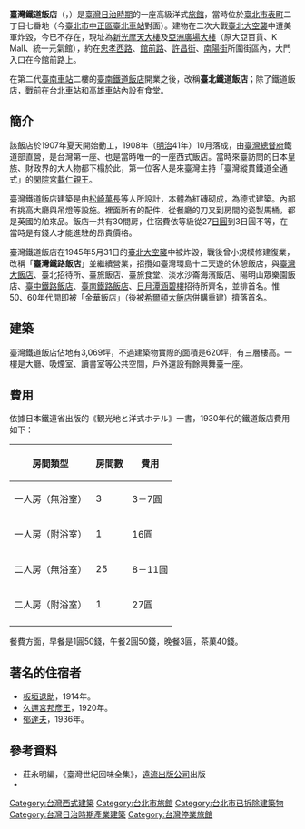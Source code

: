 {{Infobox hotel
| hotel_name         = 臺灣鐵道飯店
| logo               = Taiwan railway hotel flag.jpg
| logo_width         = 140px
| image              = 臺灣鐵路飯店.JPG
| image_size        = 260px
| caption            = 臺灣鐵道飯店正門
| location           = {{TWN-JPN}}[[臺北州|臺北州]][[臺北市_(州轄市)|臺北市]][[表町_(臺北市)|表町]]2-7
| latd = 
| coordinates_type = landmark
| coordinates_display = title
| opening_date = [[明治|明治]]41年（1908年）10月 
| developer= 
| architect = [[松崎萬長|松崎萬長]]、[[野村一郎|野村一郎]]、福島克已、渡邊萬壽也、服部藍一郎 | operator= 福島篤| owner= [[臺灣總督府交通局遞信部|臺灣總督府交通局遞信部]]
| number_of_restaurants = 2間
| number_of_rooms    = 30間
| floors             = 3
}}
{{japanese| width=300px |japanese=台湾鉄道ホテル|kana=たいわんてつどうほてる|romaji=Taiwan Tetsudō Hoteru|舊寫 = 臺灣鐵道ホテル}}
{{japanese| width=300px |japanese=台北鉄道ホテル|kana=たいほくてつどうほてる|romaji=Taihoku Tetsudō Hoteru|舊寫 = 臺北鐵道ホテル}}

'''臺灣鐵道飯店'''（{{jpn|j=台湾鉄道ホテル|hg=たいわんてつどうほてる}}，{{lang-en|Railway Hotel, Formosa, Japan}}）是[[臺灣|臺灣]][[台灣日治時期|日治時期]]的一座高級洋式[[旅館|旅館]]，當時位於[[臺北市_(州轄市)|臺北市]][[表町_(臺北市)|表町]]二丁目七番地{{r|觀}}（今[[臺北市|臺北市]][[中正區_(臺北市)|中正區]][[臺北車站|臺北車站]]對面）。建物在二次大戰[[臺北大空襲|臺北大空襲]]中遭美軍炸毀，今已不存在，現址為[[新光人壽保險摩天大樓|新光摩天大樓]]及[[亞洲廣場大樓|亞洲廣場大樓]]（原大亞百貨、K Mall、統一元氣館），約在[[忠孝西路_(臺北市)|忠孝西路]]、[[館前路|館前路]]、[[許昌街|許昌街]]、[[南陽街|南陽街]]所圍街區內，大門入口在今館前路上。{{r|鐵}}

在第二代[[臺南車站|臺南車站]]二樓的[[臺南鐵路飯店|臺南鐵道飯店]]開業之後，改稱'''臺北鐵道飯店'''；除了鐵道飯店，戰前在台北車站和高雄車站內設有食堂。

== 簡介 ==
該飯店於1907年夏天開始動工，1908年（[[明治|明治]]41年）10月落成{{r|鐵}}，由[[臺灣總督府|臺灣總督府]]鐵道部直營，是台灣第一座、也是當時唯一的一座西式飯店。當時來臺訪問的日本皇族、財政界的大人物都下榻於此，第一位客人是來臺灣主持「臺灣縱貫鐵道全通式」的[[閑院宮|閑院宮]][[閑院宮載仁親王|載仁親王]]。

臺灣鐵道飯店建築是由[[松崎萬長|松崎萬長]]等人所設計，本體為紅磚砌成，為德式建築。內部有挑高大廳與吊燈等設施。裡面所有的配件，從餐廳的刀叉到房間的瓷製馬桶，都是英國的舶來品。飯店一共有30間房，住宿費依等級從27[[日圓|日圓]]到3日圓不等{{r|觀}}，在當時是有錢人才能進駐的昂貴價格{{r|鐵}}。

臺灣鐵道飯店在1945年5月31日的[[臺北大空襲|臺北大空襲]]中被炸毀，戰後曾小規模修建復業，改稱「'''臺灣鐵路飯店'''」並繼續營業，招攬如臺灣環島十二天遊的休憩飯店，與[[圓山大飯店|臺灣大飯店]]、臺北招待所、臺旅飯店、臺旅食堂、淡水沙崙海濱飯店、陽明山眾樂園飯店、[[臺中鐵路飯店|臺中鐵路飯店]]、[[臺南鐵路飯店|臺南鐵路飯店]]、[[日月潭|日月潭]][[涵碧樓|涵碧樓]]招待所齊名，並排首名。惟50、60年代間即被「金華飯店」（後被[[希爾頓酒店|希爾頓大飯店]]併購重建）擠落首名。

== 建築 ==
臺灣鐵道飯店佔地有3,069坪，不過建築物實際的面積是620坪，有三層樓高{{r|鐵}}。一樓是大廳、吸煙室、讀書室等公共空間，戶外還設有餘興舞臺一座{{r|鐵}}。

== 費用 ==
依據日本鐵道省出版的《観光地と洋式ホテル》一書，1930年代的鐵道飯店費用如下{{r|觀}}：
{|class=wikitable
|-
!房間類型!!房間數!!費用
|-
|一人房（無浴室）||3||3－7圓
|-
|一人房（附浴室）||1||16圓
|-
|二人房（無浴室）||25||8－11圓
|-
|二人房（附浴室）||1||27圓
|-
|}

餐費方面，早餐是1圓50錢，午餐2圓50錢，晚餐3圓，茶菓40錢{{r|觀}}。

== 著名的住宿者 ==
*[[板垣退助|板垣退助]]，1914年。
*[[久邇宮邦彥王|久邇宮邦彥王]]，1920年。
*[[郁達夫|郁達夫]]，1936年。

== 參考資料 ==
{{reflist|refs=
<ref name="鐵">{{cite book|author=劉文駿、王威傑、楊森豪 |title=《百年台灣鐵道》 |publisher=果實出版 |isbn=986-7796-11-X |pages=58－60頁 |date=2003年9月}}</ref>
<ref name="觀">{{cite book |url=http://dl.ndl.go.jp/info:ndljp/pid/1107788 |author=鉄道省 |title=《観光地と洋式ホテル》 |language=ja |year=1934 |publisher=鉄道省 |pages=71頁 |access-date=2013-08-14 |archive-date=2019-06-08 |archive-url=https://web.archive.org/web/20190608082003/http://dl.ndl.go.jp/info:ndljp/pid/1107788 |dead-url=no }}</ref>}}
*莊永明編，《臺灣世紀回味全集》，[[遠流出版公司|遠流出版公司]]出版
*{{cite web|url=http://hotel2006.tycg.gov.tw/misc.php?leaf=history|title=《台灣旅館發展與歷程》|archive-url=https://web.archive.org/web/20090206080147/http://hotel2006.tycg.gov.tw/misc.php?leaf=history|archive-date=2009-02-06|access-date=2008-01-23|dead-url=no}}

{{commonscat|The Taiwan Railway Hotel}}



[[Category:台灣西式建築|Category:台灣西式建築]]
[[Category:台北市旅館|Category:台北市旅館]]
[[Category:台北市已拆除建築物|Category:台北市已拆除建築物]]
[[Category:台灣日治時期產業建築|Category:台灣日治時期產業建築]]
[[Category:台灣停業旅館|Category:台灣停業旅館]]
